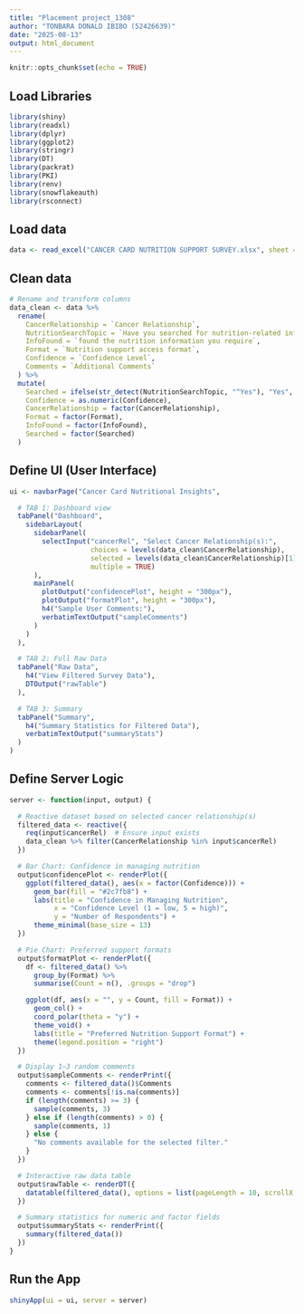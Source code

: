```yaml
---
title: "Placement project_1308"
author: "TONBARA DONALD IBIBO (52426639)"
date: "2025-08-13"
output: html_document
---
```


```r
knitr::opts_chunk$set(echo = TRUE)
```

## Load Libraries 

```r

library(shiny)        
library(readxl)       
library(dplyr)        
library(ggplot2)      
library(stringr)      
library(DT) 
library(packrat)
library(PKI)
library(renv)
library(snowflakeauth)
library(rsconnect)

```

## Load data

```r
data <- read_excel("CANCER CARD NUTRITION SUPPORT SURVEY.xlsx", sheet = "data")

```

## Clean data

```r

# Rename and transform columns
data_clean <- data %>%
  rename(
    CancerRelationship = `Cancer Relationship`,
    NutritionSearchTopic = `Have you searched for nutrition-related information on the Cancer Card website + Nutrition Topics?`,
    InfoFound = `found the nutrition information you require`,
    Format = `Nutrition support access format`,
    Confidence = `Confidence Level`,
    Comments = `Additional Comments`
  ) %>%
  mutate(
    Searched = ifelse(str_detect(NutritionSearchTopic, "^Yes"), "Yes", "No"),
    Confidence = as.numeric(Confidence),
    CancerRelationship = factor(CancerRelationship),
    Format = factor(Format),
    InfoFound = factor(InfoFound),
    Searched = factor(Searched)
  )

```

## Define UI (User Interface)

```r

ui <- navbarPage("Cancer Card Nutritional Insights",

  # TAB 1: Dashboard view
  tabPanel("Dashboard",
    sidebarLayout(
      sidebarPanel(
        selectInput("cancerRel", "Select Cancer Relationship(s):",
                    choices = levels(data_clean$CancerRelationship),
                    selected = levels(data_clean$CancerRelationship)[1],
                    multiple = TRUE)
      ),
      mainPanel(
        plotOutput("confidencePlot", height = "300px"),
        plotOutput("formatPlot", height = "300px"),
        h4("Sample User Comments:"),
        verbatimTextOutput("sampleComments")
      )
    )
  ),

  # TAB 2: Full Raw Data
  tabPanel("Raw Data",
    h4("View Filtered Survey Data"),
    DTOutput("rawTable")
  ),

  # TAB 3: Summary
  tabPanel("Summary",
    h4("Summary Statistics for Filtered Data"),
    verbatimTextOutput("summaryStats")
  )
)

```

## Define Server Logic

```r

server <- function(input, output) {

  # Reactive dataset based on selected cancer relationship(s)
  filtered_data <- reactive({
    req(input$cancerRel)  # Ensure input exists
    data_clean %>% filter(CancerRelationship %in% input$cancerRel)
  })

  # Bar Chart: Confidence in managing nutrition
  output$confidencePlot <- renderPlot({
    ggplot(filtered_data(), aes(x = factor(Confidence))) +
      geom_bar(fill = "#2c7fb8") +
      labs(title = "Confidence in Managing Nutrition",
           x = "Confidence Level (1 = low, 5 = high)",
           y = "Number of Respondents") +
      theme_minimal(base_size = 13)
  })

  # Pie Chart: Preferred support formats
  output$formatPlot <- renderPlot({
    df <- filtered_data() %>%
      group_by(Format) %>%
      summarise(Count = n(), .groups = "drop")

    ggplot(df, aes(x = "", y = Count, fill = Format)) +
      geom_col() +
      coord_polar(theta = "y") +
      theme_void() +
      labs(title = "Preferred Nutrition Support Format") +
      theme(legend.position = "right")
  })

  # Display 1–3 random comments
  output$sampleComments <- renderPrint({
    comments <- filtered_data()$Comments
    comments <- comments[!is.na(comments)]
    if (length(comments) >= 3) {
      sample(comments, 3)
    } else if (length(comments) > 0) {
      sample(comments, 1)
    } else {
      "No comments available for the selected filter."
    }
  })

  # Interactive raw data table
  output$rawTable <- renderDT({
    datatable(filtered_data(), options = list(pageLength = 10, scrollX = TRUE))
  })

  # Summary statistics for numeric and factor fields
  output$summaryStats <- renderPrint({
    summary(filtered_data())
  })
}

```

## Run the App

```r

shinyApp(ui = ui, server = server)

```


